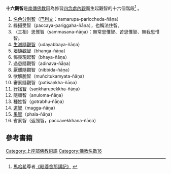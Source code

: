 {{TheravadaBuddhism}}
'''十六觀智'''是[[南傳佛教|南傳佛教]]因為修習[[四念處|四念處]][[內觀|內觀]]而生起觀智的十六個階段<ref>[[馬哈希_(緬甸)|馬哈希]]尊者[http://mbscnn.org/NewsList.aspx?CLASS=221 《毗婆舍那講記》] {{Wayback|url=http://mbscnn.org/NewsList.aspx?CLASS=221 |date=20171231212059 }}</ref> 。
#[[名色分別智|名色分別智]]（[[巴利文|巴利文]]：namarupa-pariccheda-ñāṇa）
#緣攝受智（paccaya-pariggaha-ñāṇa），也稱法住智。
#（三相）思惟智（sammasana-ñāṇa）：無常思惟智、苦思惟智、無我思惟智。
#[[生滅隨觀智|生滅隨觀智]]（udayabbaya-ñāṇa）
#[[壞隨觀智|壞隨觀智]]（bhaṇga-ñāṇa）
#怖畏現起智（bhaya-ñāṇa）
#過患隨觀智（adinava-ñāṇa）
#厭離隨觀智（nibbida-ñāṇa）
#欲解脫智（muñcitukamyata-ñāṇa）
#審察隨觀智（patisaṇkha-ñāṇa）
#[[行捨智|行捨智]]（saṇkharupekkha-ñāṇa）
#隨順智（anuloma-ñāṇa）
#種姓智（gotrabhu-ñāṇa）
#[[道智|道智]]（magga-ñāṇa）
#[[果智|果智]]（phala-ñāṇa）
#省察智（返照智，paccavekkhana-ñāṇa）

==參考書籍==
{{Reflist}}

{{佛教小作品}}

[[Category:上座部佛教術語|Category:上座部佛教術語]]
[[Category:佛教名數16|Category:佛教名數16]]